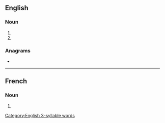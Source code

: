 ==English==

===Noun===
{{head|en|noun plural form}}

# {{plural of|calorie|lang=en}}
# {{plural of|calory|lang=en}}

===Anagrams===
* {{anagrams|en|a=aceilors|calorise|carioles|coralise|escorial|scariole}}

[[Category:English 3-syllable words]]

----

==French==

===Noun===
{{head|fr|noun plural form|g=f}}

# {{plural of|calorie|lang=fr}}